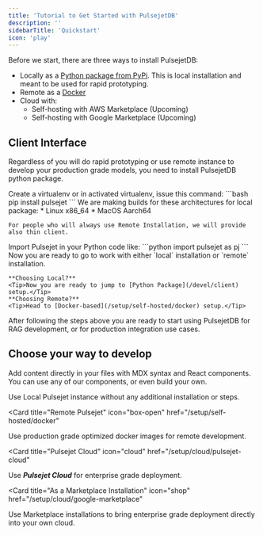 ```yaml
---
title: 'Tutorial to Get Started with PulsejetDB'
description: ''
sidebarTitle: 'Quickstart'
icon: 'play'
---
```


Before we start, there are three ways to install PulsejetDB:
* Locally as a [Python package from PyPi](/devel/client). This is local installation and meant to be used for rapid prototyping.
* Remote as a [Docker](/setup/self-hosted/docker)
* Cloud with:
  * Self-hosting with AWS Marketplace (Upcoming)
  * Self-hosting with Google Marketplace (Upcoming)


## Client Interface

Regardless of you will do rapid prototyping or use remote instance to develop your production grade models, you need to install PulsejetDB python package.

<AccordionGroup>
  <Accordion icon="python" title="Install Python package">
    Create a virtualenv or in activated virtualenv, issue this command:
    ```bash
    pip install pulsejet
    ```
    We are making builds for these architectures for local package:
    * Linux x86_64
    * MacOS Aarch64

    For people who will always use Remote Installation, we will provide also thin client.
  </Accordion>
  <Accordion icon="arrow-up-to-arc" title="Import Pulsejet">
    Import Pulsejet in your Python code like:
    ```python
    import pulsejet as pj
    ```
    Now you are ready to go to work with either `local` installation or `remote` installation.

    **Choosing Local?**
    <Tip>Now you are ready to jump to [Python Package](/devel/client) setup.</Tip>
    **Choosing Remote?**
    <Tip>Head to [Docker-based](/setup/self-hosted/docker) setup.</Tip>
  </Accordion>
</AccordionGroup>

After following the steps above you are ready to start using PulsejetDB for RAG development, or for production integration use cases.

## Choose your way to develop

Add content directly in your files with MDX syntax and React components. You can use any of our components, or even build your own.

<CardGroup>

<Card title="Local Pulsejet" icon="map-pin" href="/devel/client">
  Use Local Pulsejet instance without any additional installation or steps.
</Card>

<Card
  title="Remote Pulsejet"
  icon="box-open"
  href="/setup/self-hosted/docker"
>
  Use production grade optimized docker images for remote development.
</Card>

<Card
  title="Pulsejet Cloud"
  icon="cloud"
  href="/setup/cloud/pulsejet-cloud"
>
  Use _**Pulsejet Cloud**_ for enterprise grade deployment.
</Card>

<Card
  title="As a Marketplace Installation"
  icon="shop"
  href="/setup/cloud/google-marketplace"
>
  Use Marketplace installations to bring enterprise grade deployment directly into your own cloud.
</Card>

</CardGroup>
